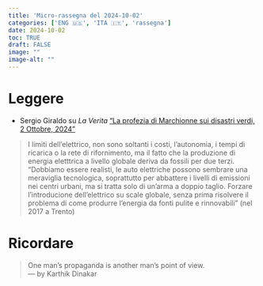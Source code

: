 ```yaml
---
title: 'Micro-rassegna del 2024-10-02'
categories: ['ENG 🇺🇸', 'ITA 🇮🇹', 'rassegna']
date: 2024-10-02
toc: TRUE
draft: FALSE
image: ""
image-alt: ""
---
```


# Leggere
+ Sergio Giraldo su *La Verita* ["La profezia di Marchionne sui disastri verdi, 2 Ottobre, 2024"](marchionne.pdf)

> I limiti dell'elettrico, non sono soltanti i costi, l'autonomia, i tempi di ricarica o la rete di rifornimento, ma il fatto che la produzione di energia eletttrica a livello globale deriva da fossili per due terzi. "Dobbiamo essere realisti, le auto elettriche possono sembrare una meraviglia tecnologica, soprattutto per abbattere i livelli di emissioni nei centri urbani, ma si tratta solo di un'arma a doppio taglio. Forzare l'introducione dell'elettrico su scale globale, senza prima risolvere il problema di come produrre l'energia da fonti pulite e rinnovabili" (nel 2017 a Trento)  

<!-- --- by Author -->

<!-- # Guardare  -->
<!-- + Who  ["what, date"]()  -->
<!-- > Quote   -->
<!-- --- by Author -->

<!-- # Ascoltare  -->
<!-- + Who  ["what, date"]()  -->
<!-- > Quote   -->
<!-- --- by Author -->


# Ricordare 
> One man's propaganda is another man's point of view.  
--- by Karthik Dinakar


 
